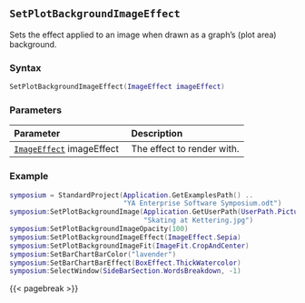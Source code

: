 ## `SetPlotBackgroundImageEffect`

Sets the effect applied to an image\index{Images!effects} when drawn as a graph's (plot area) background.

### Syntax {-}

``` .lua
SetPlotBackgroundImageEffect(ImageEffect imageEffect)
```


### Parameters {-}

**Parameter** | **Description**
| :-- | :-- |
|[`ImageEffect`](#imageeffect) imageEffect | The effect to render with. |

### Example {-}

``` .lua
symposium = StandardProject(Application.GetExamplesPath() ..
                            "YA Enterprise Software Symposium.odt")
symposium:SetPlotBackgroundImage(Application.GetUserPath(UserPath.Pictures) ..
                                 "Skating at Kettering.jpg")
symposium:SetPlotBackgroundImageOpacity(100)
symposium:SetPlotBackgroundImageEffect(ImageEffect.Sepia)
symposium:SetPlotBackgroundImageFit(ImageFit.CropAndCenter)
symposium:SetBarChartBarColor("lavender")
symposium:SetBarChartBarEffect(BoxEffect.ThickWatercolor)
symposium:SelectWindow(SideBarSection.WordsBreakdown, -1)
```

{{< pagebreak >}}